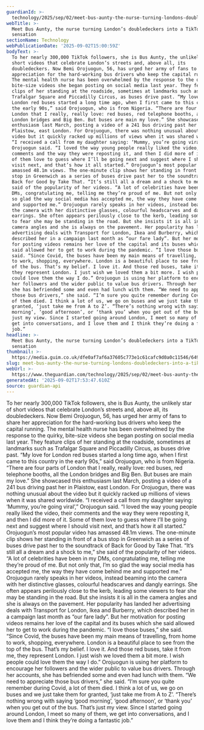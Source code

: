 ```yaml
---
guardianId: >-
  technology/2025/sep/02/meet-bus-aunty-the-nurse-turning-londons-doubledeckers-into-a-tiktok-sensation
webTitle: >-
  Meet Bus Aunty, the nurse turning London’s doubledeckers into a TikTok
  sensation
sectionName: Technology
webPublicationDate: '2025-09-02T15:00:59Z'
bodyText: >-
  To her nearly 300,000 TikTok followers, she is Bus Aunty, the unlikely star of
  short videos that celebrate London’s streets and, above all, its
  doubledeckers. Now Bemi Orojuogun, 56, has urged her army of fans to share her
  appreciation for the hard-working bus drivers who keep the capital running.
  The mental health nurse has been overwhelmed by the response to the quirky,
  bite-size videos she began posting on social media last year. They feature
  clips of her standing at the roadside, sometimes at landmarks such as
  Trafalgar Square and Piccadilly Circus, as buses drive past. “My love for
  London red buses started a long time ago, when I first came to this country in
  the early 90s,” said Orojuogun, who is from Nigeria. “There are four parts of
  London that I really, really love: red buses, red telephone booths, all the
  London bridges and Big Ben. But buses are main my love.” She showcased this
  enthusiasm last March, posting a video of a 241 bus driving past her in
  Plaistow, east London. For Orojuogun, there was nothing unusual about the
  video but it quickly racked up millions of views when it was shared worldwide.
  “I received a call from my daughter saying: ‘Mummy, you’re going viral’,”
  Orojuogun said. “I loved the way young people really liked the video, their
  comments and the way they were reposting it, and then I did more of it. Some
  of them love to guess where I’ll be going next and suggest where I should
  visit next, and that’s how it all started.” Orojuogun’s most popular video has
  amassed 48.1m views. The one-minute clip shows her standing in front of a bus
  stop in Greenwich as a series of buses drive past her to the soundtrack of
  Back for Good by Take That. “It’s still all a dream and a shock to me,” she
  said of the popularity of her videos. “A lot of celebrities have been in my
  DMs, congratulating me, telling me they’re proud of me. But not only that, I’m
  so glad the way social media has accepted me, the way they have come behind me
  and supported me.” Orojuogun rarely speaks in her videos, instead beaming into
  the camera with her distinctive glasses, colourful headscarves and dangly
  earrings. She often appears perilously close to the kerb, leading some viewers
  to fear she may be standing in the road. But she insists it is all in the
  camera angles and she is always on the pavement. Her popularity has landed her
  advertising deals with Transport for London, Ikea and Burberry, which
  described her in a campaign last month as “our fare lady”. But her motivation
  for posting videos remains her love of the capital and its buses which she
  said allowed her to get to work during the pandemic. “I love those buses,” she
  said. “Since Covid, the buses have been my main means of travelling, from home
  to work, shopping, everywhere. London is a beautiful place to see from the top
  of the bus. That’s my belief. I love it. And those red buses, take it from me,
  they represent London. I just wish we loved them a bit more. I wish people
  could love them the way I do.” Orojuogun is using her platform to encourage
  her followers and the wider public to value bus drivers. Through her accounts,
  she has befriended some and even had lunch with them. “We need to appreciate
  those bus drivers,” she said. “I’m sure you quite remember during Covid, a lot
  of them died. I think a lot of us, we go on buses and we just take them for
  granted, ‘just take me from A to Z’. “There’s nothing wrong with saying ‘good
  morning’, ‘good afternoon’, or ‘thank you’ when you get out of the bus. That’s
  just my view. Since I started going around London, I meet so many of them, we
  get into conversations, and I love them and I think they’re doing a fantastic
  job.”
headline: >-
  Meet Bus Aunty, the nurse turning London’s doubledeckers into a TikTok
  sensation
thumbnail: >-
  https://media.guim.co.uk/dfe0af7af6a37605c773e1c61cafc9d0a0c11546/649_64_1271_1016/500.jpg
slug: meet-bus-aunty-the-nurse-turning-londons-doubledeckers-into-a-tiktok-sensation
webUrl: >-
  https://www.theguardian.com/technology/2025/sep/02/meet-bus-aunty-the-nurse-turning-londons-doubledeckers-into-a-tiktok-sensation
generatedAt: '2025-09-02T17:53:47.610Z'
source: guardian-api
---
```

To her nearly 300,000 TikTok followers, she is Bus Aunty, the unlikely star of short videos that celebrate London’s streets and, above all, its doubledeckers. Now Bemi Orojuogun, 56, has urged her army of fans to share her appreciation for the hard-working bus drivers who keep the capital running. The mental health nurse has been overwhelmed by the response to the quirky, bite-size videos she began posting on social media last year. They feature clips of her standing at the roadside, sometimes at landmarks such as Trafalgar Square and Piccadilly Circus, as buses drive past. “My love for London red buses started a long time ago, when I first came to this country in the early 90s,” said Orojuogun, who is from Nigeria. “There are four parts of London that I really, really love: red buses, red telephone booths, all the London bridges and Big Ben. But buses are main my love.” She showcased this enthusiasm last March, posting a video of a 241 bus driving past her in Plaistow, east London. For Orojuogun, there was nothing unusual about the video but it quickly racked up millions of views when it was shared worldwide. “I received a call from my daughter saying: ‘Mummy, you’re going viral’,” Orojuogun said. “I loved the way young people really liked the video, their comments and the way they were reposting it, and then I did more of it. Some of them love to guess where I’ll be going next and suggest where I should visit next, and that’s how it all started.” Orojuogun’s most popular video has amassed 48.1m views. The one-minute clip shows her standing in front of a bus stop in Greenwich as a series of buses drive past her to the soundtrack of Back for Good by Take That. “It’s still all a dream and a shock to me,” she said of the popularity of her videos. “A lot of celebrities have been in my DMs, congratulating me, telling me they’re proud of me. But not only that, I’m so glad the way social media has accepted me, the way they have come behind me and supported me.” Orojuogun rarely speaks in her videos, instead beaming into the camera with her distinctive glasses, colourful headscarves and dangly earrings. She often appears perilously close to the kerb, leading some viewers to fear she may be standing in the road. But she insists it is all in the camera angles and she is always on the pavement. Her popularity has landed her advertising deals with Transport for London, Ikea and Burberry, which described her in a campaign last month as “our fare lady”. But her motivation for posting videos remains her love of the capital and its buses which she said allowed her to get to work during the pandemic. “I love those buses,” she said. “Since Covid, the buses have been my main means of travelling, from home to work, shopping, everywhere. London is a beautiful place to see from the top of the bus. That’s my belief. I love it. And those red buses, take it from me, they represent London. I just wish we loved them a bit more. I wish people could love them the way I do.” Orojuogun is using her platform to encourage her followers and the wider public to value bus drivers. Through her accounts, she has befriended some and even had lunch with them. “We need to appreciate those bus drivers,” she said. “I’m sure you quite remember during Covid, a lot of them died. I think a lot of us, we go on buses and we just take them for granted, ‘just take me from A to Z’. “There’s nothing wrong with saying ‘good morning’, ‘good afternoon’, or ‘thank you’ when you get out of the bus. That’s just my view. Since I started going around London, I meet so many of them, we get into conversations, and I love them and I think they’re doing a fantastic job.”
